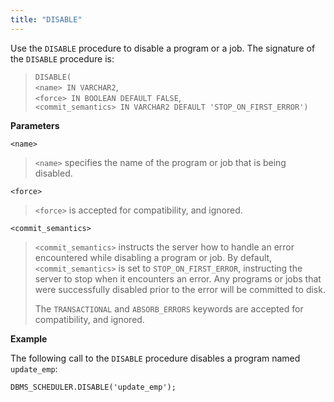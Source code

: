 ```yaml
---
title: "DISABLE"
---
```


<div id="dbms_scheduler_disable" class="registered_link"></div>


Use the `DISABLE` procedure to disable a program or a job. The signature of the `DISABLE` procedure is:

> `DISABLE(`  
> `<name> IN VARCHAR2`,  
> `<force> IN BOOLEAN DEFAULT FALSE`,  
> `<commit_semantics> IN VARCHAR2 DEFAULT 'STOP_ON_FIRST_ERROR')`

**Parameters**

`<name>`

> `<name>` specifies the name of the program or job that is being disabled.

`<force>`

> `<force>` is accepted for compatibility, and ignored.

`<commit_semantics>`

> `<commit_semantics>` instructs the server how to handle an error encountered while disabling a program or job. By default, `<commit_semantics>` is set to `STOP_ON_FIRST_ERROR`, instructing the server to stop when it encounters an error. Any programs or jobs that were successfully disabled prior to the error will be committed to disk.
> 
> The `TRANSACTIONAL` and `ABSORB_ERRORS` keywords are accepted for compatibility, and ignored.

**Example**

The following call to the `DISABLE` procedure disables a program named `update_emp`:

``` text
DBMS_SCHEDULER.DISABLE('update_emp');
```
